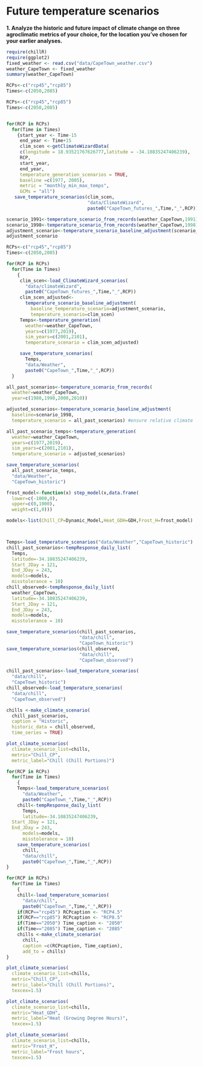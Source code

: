 # Future temperature scenarios

**1. Analyze the historic and future impact of climate change on three agroclimatic metrics of your choice, for the location you’ve chosen for your earlier analyses.**
```r
require(chillR)
require(ggplot2)
fixed_weather <- read.csv("data/CapeTown_weather.csv")
weather_CapeTown <- fixed_weather
summary(weather_CapeTown)

RCPs<-c("rcp45","rcp85")
Times<-c(2050,2085)
```


```r
RCPs<-c("rcp45","rcp85")
Times<-c(2050,2085)


for(RCP in RCPs)
  for(Time in Times)
    {start_year <- Time-15
     end_year <- Time+15
     clim_scen <-getClimateWizardData(
     c(longitude = 18.93521767626777,latitude = -34.10835247406239),
     RCP,
     start_year,
     end_year,
     temperature_generation_scenarios = TRUE,
     baseline =c(1977, 2005),
     metric = "monthly_min_max_temps",
     GCMs = "all")
   save_temperature_scenarios(clim_scen,
                              "data/ClimateWizard",
                              paste0("CapeTown_futures_",Time,"_",RCP))}

```

```r
scenario_1991<-temperature_scenario_from_records(weather_CapeTown,1991) #median of 1977 and 2005
scenario_1998<-temperature_scenario_from_records(weather_CapeTown,1998) #median of 1977 and 2019
adjustment_scenario<-temperature_scenario_baseline_adjustment(scenario_1998,scenario_1991)
adjustment_scenario
```

```r
RCPs<-c("rcp45","rcp85")
Times<-c(2050,2085)

for(RCP in RCPs)
  for(Time in Times)
    {
     clim_scen<-load_ClimateWizard_scenarios(
       "data/climateWizard",
       paste0("CapeTown_futures_",Time,"_",RCP))
     clim_scen_adjusted<-
       temperature_scenario_baseline_adjustment(
         baseline_temperature_scenario=adjustment_scenario,
         temperature_scenario=clim_scen)
     Temps<-temperature_generation(
       weather=weather_CapeTown,
       years=c(1977,2019),
       sim_years=c(2001,2101),
       temperature_scenario = clim_scen_adjusted)

     save_temperature_scenarios(
       Temps,
       "data/Weather",
       paste0("CapeTown_",Time,"_",RCP))
  }
```

```r
all_past_scenarios<-temperature_scenario_from_records(
  weather=weather_CapeTown,
  year=c(1980,1990,2000,2010))

adjusted_scenarios<-temperature_scenario_baseline_adjustment(
  baseline=scenario_1998,
  temperature_scenario = all_past_scenarios) #ensure relative climate

all_past_scenario_temps<-temperature_generation(
  weather=weather_CapeTown,
  years=c(1977,2019),
  sim_years=c(2001,2101),
  temperature_scenario = adjusted_scenarios)

save_temperature_scenarios(
  all_past_scenario_temps,
  "data/Weather",
  "CapeTown_historic")
```

```r
frost_model<-function(x) step_model(x,data.frame(
  lower=c(-1000,0),
  upper=c(0,1000),
  weight=c(1,0)))

models<-list(Chill_CP=Dynamic_Model,Heat_GDH=GDH,Frost_H=frost_model)



Temps<-load_temperature_scenarios("data/Weather","CapeTown_historic")
chill_past_scenarios<-tempResponse_daily_list(
  Temps,
  latitude=-34.10835247406239,
  Start_JDay = 121,
  End_JDay = 243,
  models=models,
  misstolerance = 10)
chill_observed<-tempResponse_daily_list(
  weather_CapeTown,
  latitude=-34.10835247406239,
  Start_JDay = 121,
  End_JDay = 243,
  models=models,
  misstolerance = 10)

save_temperature_scenarios(chill_past_scenarios,
                           "data/chill",
                           "CapeTown_historic")
save_temperature_scenarios(chill_observed,
                           "data/chill",
                           "CapeTown_observed")
```

```r
chill_past_scenarios<-load_temperature_scenarios(
  "data/chill",
  "CapeTown_historic")
chill_observed<-load_temperature_scenarios(
  "data/chill",
  "CapeTown_observed")

chills <-make_climate_scenario(
  chill_past_scenarios,
  caption = "Historic",
  historic_data = chill_observed,
  time_series = TRUE)

plot_climate_scenarios(
  climate_scenario_list=chills,
  metric="Chill_CP",
  metric_label="Chill (Chill Portions)")
```

```r
for(RCP in RCPs)
  for(Time in Times)
    {
    Temps<-load_temperature_scenarios(
      "data/Weather",
      paste0("CapeTown_",Time,"_",RCP))
    chill<-tempResponse_daily_list(
      Temps,
      latitude=-34.10835247406239,
  Start_JDay = 121,
  End_JDay = 243,
      models=models,
      misstolerance = 10)
    save_temperature_scenarios(
      chill,
      "data/chill",
      paste0("CapeTown_",Time,"_",RCP))
}
```

```r
for(RCP in RCPs)
  for(Time in Times)
    {
    chill<-load_temperature_scenarios(
      "data/chill",
      paste0("CapeTown_",Time,"_",RCP))
    if(RCP=="rcp45") RCPcaption <- "RCP4.5"
    if(RCP=="rcp85") RCPcaption <- "RCP8.5"
    if(Time=="2050") Time_caption <- "2050"
    if(Time=="2085") Time_caption <- "2085"
    chills <-make_climate_scenario(
      chill,
      caption =c(RCPcaption, Time_caption),
      add_to = chills)
}
```

```r
plot_climate_scenarios(
  climate_scenario_list=chills,
  metric="Chill_CP",
  metric_label="Chill (Chill Portions)",
  texcex=1.5)

plot_climate_scenarios(
  climate_scenario_list=chills,
  metric="Heat_GDH",
  metric_label="Heat (Growing Degree Hours)",
  texcex=1.5)

plot_climate_scenarios(
  climate_scenario_list=chills,
  metric="Frost_H",
  metric_label="Frost hours",
  texcex=1.5)
```

